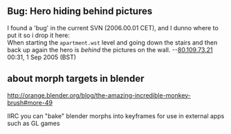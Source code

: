 ==Bug: Hero hiding behind pictures==
I found a 'bug' in the current SVN (2006.00.01 CET), and I dunno where to put it so i drop it here:<BR/>
When starting the <code>apartment.wst</code> level and going down the stairs and then back up again the hero is ''behind'' the pictures on the wall. --[[User:80.109.73.21|80.109.73.21]] 00:31, 1 Sep 2005 (BST)

== about morph targets in blender ==
http://orange.blender.org/blog/the-amazing-incredible-monkey-brush#more-49

IIRC you can "bake" blender morphs into keyframes for use in external apps such as GL games